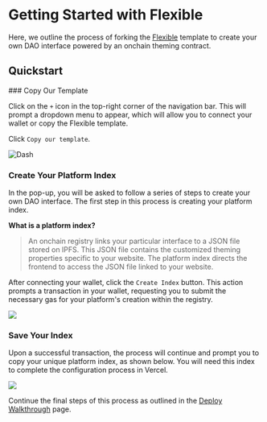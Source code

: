 
# Getting Started with Flexible

Here, we outline the process of forking the [Flexible](https://flexible.vercel.app/) template to create your own DAO interface powered by an onchain theming contract.

## Quickstart

<Steps>
### Copy Our Template

Click on the `+` icon in the top-right corner of the navigation bar. This will prompt a dropdown menu to appear, which will allow you to connect your wallet or copy the Flexible template.

Click `Copy our template`.

![Dash](public/copy.gif)

### Create Your Platform Index

In the pop-up, you will be asked to follow a series of steps to create your own DAO interface. The first step in this process is creating your platform index.

**What is a platform index?**
> An onchain registry links your particular interface to a JSON file stored on IPFS. This JSON file contains the customized theming properties specific to your website. The platform index directs the frontend to access the JSON file linked to your website.

After connecting your wallet, click the `Create Index` button. This action prompts a transaction in your wallet, requesting you to submit the necessary gas for your platform's creation within the registry.

![](public/create_index.gif)

### Save Your Index

Upon a successful transaction, the process will continue and prompt you to copy your unique platform index, as shown below. You will need this index to complete the configuration process in Vercel.

![](public/save_index.gif)

</Steps>

Continue the final steps of this process as outlined in the [Deploy Walkthrough](/docs/deploy_walkthrough/) page.

